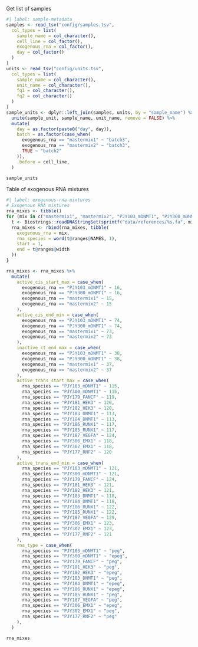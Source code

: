 Get list of samples

```r
#| label: sample-metadata
samples <- read_tsv("config/samples.tsv",
  col_types = list(
    sample_name = col_character(),
    cell_line = col_factor(),
    exogenous_rna = col_factor(),
    day = col_factor()
  )
)
units <- read_tsv("config/units.tsv",
  col_types = list(
    sample_name = col_character(),
    unit_name = col_character(),
    fq1 = col_character(),
    fq2 = col_character()
  )
)
sample_units <- dplyr::left_join(samples, units, by = "sample_name") %>%
  unite(sample_unit, sample_name, unit_name, remove = FALSE) %>%
  mutate(
    day = as.factor(paste0("day", day)),
    batch = as.factor(case_when(
      exogenous_rna == "mastermix1" ~ "batch3",
      exogenous_rna == "mastermix2" ~ "batch3",
      TRUE ~ "batch2"
    )),
    .before = cell_line,
  )

sample_units
```

Table of exogenous RNA mixtures

```r
#| label: exogenous-rna-mixtures
# Exogenous RNA mixtures
rna_mixes <- tibble()
for (mix in c("mastermix1", "mastermix2", "PJY103_mDNMT1", "PJY300_mDNMT1")) {
  t <- Biostrings::readDNAStringSet(sprintf("data/references/%s.fa", mix))
  rna_mixes <- rbind(rna_mixes, tibble(
    exogenous_rna = mix,
    rna_species = word(t@ranges@NAMES, 1),
    start = 1,
    end = t@ranges@width
  ))
}

rna_mixes <- rna_mixes %>%
  mutate(
    active_cis_start_max = case_when(
      exogenous_rna == "PJY103_mDNMT1" ~ 16,
      exogenous_rna == "PJY300_mDNMT1" ~ 16,
      exogenous_rna == "mastermix1" ~ 15,
      exogenous_rna == "mastermix2" ~ 15
    ),
    active_cis_end_min = case_when(
      exogenous_rna == "PJY103_mDNMT1" ~ 74,
      exogenous_rna == "PJY300_mDNMT1" ~ 74,
      exogenous_rna == "mastermix1" ~ 73,
      exogenous_rna == "mastermix2" ~ 73
    ),
    inactive_ct_end_max = case_when(
      exogenous_rna == "PJY103_mDNMT1" ~ 38,
      exogenous_rna == "PJY300_mDNMT1" ~ 38,
      exogenous_rna == "mastermix1" ~ 37,
      exogenous_rna == "mastermix2" ~ 37
    ),
    active_trans_start_max = case_when(
      rna_species == "PJY103_mDNMT1" ~ 115,
      rna_species == "PJY300_mDNMT1" ~ 115,
      rna_species == "PJY179_FANCF" ~ 119,
      rna_species == "PJY181_HEK3" ~ 120,
      rna_species == "PJY182_HEK3" ~ 120,
      rna_species == "PJY183_DNMT1" ~ 113,
      rna_species == "PJY184_DNMT1" ~ 113,
      rna_species == "PJY186_RUNX1" ~ 117,
      rna_species == "PJY185_RUNX1" ~ 117,
      rna_species == "PJY187_VEGFA" ~ 124,
      rna_species == "PJY306_EMX1" ~ 118,
      rna_species == "PJY302_EMX1" ~ 118,
      rna_species == "PJY177_RNF2" ~ 120
    ),
    active_trans_end_min = case_when(
      rna_species == "PJY103_mDNMT1" ~ 121,
      rna_species == "PJY300_mDNMT1" ~ 121,
      rna_species == "PJY179_FANCF" ~ 124,
      rna_species == "PJY181_HEK3" ~ 121,
      rna_species == "PJY182_HEK3" ~ 121,
      rna_species == "PJY183_DNMT1" ~ 118,
      rna_species == "PJY184_DNMT1" ~ 118,
      rna_species == "PJY186_RUNX1" ~ 122,
      rna_species == "PJY185_RUNX1" ~ 122,
      rna_species == "PJY187_VEGFA" ~ 129,
      rna_species == "PJY306_EMX1" ~ 123,
      rna_species == "PJY302_EMX1" ~ 123,
      rna_species == "PJY177_RNF2" ~ 121
    ),
    rna_type = case_when(
      rna_species == "PJY103_mDNMT1" ~ "peg",
      rna_species == "PJY300_mDNMT1" ~ "epeg",
      rna_species == "PJY179_FANCF" ~ "peg",
      rna_species == "PJY181_HEK3" ~ "peg",
      rna_species == "PJY182_HEK3" ~ "epeg",
      rna_species == "PJY183_DNMT1" ~ "peg",
      rna_species == "PJY184_DNMT1" ~ "epeg",
      rna_species == "PJY186_RUNX1" ~ "epeg",
      rna_species == "PJY185_RUNX1" ~ "peg",
      rna_species == "PJY187_VEGFA" ~ "peg",
      rna_species == "PJY306_EMX1" ~ "epeg",
      rna_species == "PJY302_EMX1" ~ "peg",
      rna_species == "PJY177_RNF2" ~ "peg"
    ),
  )

rna_mixes
```
